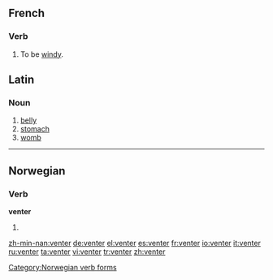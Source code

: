 ==French==
===Verb===
{{fr-verb|venter}}
#{{impersonal|weather|lang=fr}} To be [[windy]].

==Latin==

===Noun===
{{la-noun|venter|ventris|ventris|m|third}}

# [[belly]]
# [[stomach]]
# [[womb]]

----

==Norwegian==

===Verb===
'''venter'''

# {{form of|present tense|vente|lang=Norwegian}}

[[Category:Norwegian verb forms]]

[[zh-min-nan:venter]]
[[de:venter]]
[[el:venter]]
[[es:venter]]
[[fr:venter]]
[[io:venter]]
[[it:venter]]
[[ru:venter]]
[[ta:venter]]
[[vi:venter]]
[[tr:venter]]
[[zh:venter]]
